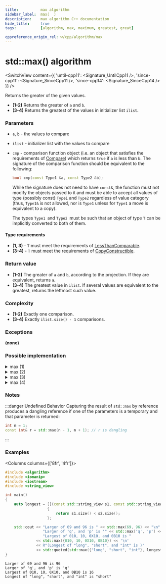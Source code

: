 ```yaml
---
title:			max algorithm
sidebar_label:	max(  )
description:	max algorithm C++ documentation
hide_title:		true
tags:			[algorithm, max, maximum, greatest, great]

cppreference_origin_rel: w/cpp/algorithm/max
---
```



<!----------------- Codes ---------------------->


# std::max() algorithm

<SwitchView content={{
	'until-cpp11': <Signature_UntilCpp11 />,
	'since-cpp11': <Signature_SinceCpp11 />,
	'since-cpp14': <Signature_SinceCpp14 />
}} />

Returns the greater of the given values.

 - **(1-2)** Returns the greater of `a` and `b`.
 - **(3-4)** Returns the greatest of the values in initializer list `ilist`.

### Parameters

- `a`, `b` - the values to compare
- `ilist` - initializer list with the values to compare
- `cmp` - comparison function object (i.e. an object that satisfies the requirements of [Compare](/docs/named_req/Compare)) which returns `true` if `a` is less than `b`.
	The signature of the comparison function should be equivalent to the following:
	```cpp
	bool cmp(const Type1 &a, const Type2 &b);
	```
	While the signature does not need to have `const&`, the function must not modify the objects passed to it and must be able to accept all values of type (possibly const) `Type1` and `Type2` regardless of value category (thus, `Type1&` is not allowed, <Since v='cpp1'>nor is <code>Type1</code> unless for <code>Type1</code> a move is equivalent to a copy</Since>).

	The types `Type1 `and `Type2 `must be such that an object of type `T` can be implicitly converted to both of them.

#### Type requirements
 - **(1, 3)** - `T` must meet the requirements of [LessThanComparable](/docs/named_req/LessThanComparable).
 - **(3-4)** - `T` must meet the requirements of [CopyConstructible](/docs/named_req/CopyConstructible).

### Return value

- **(1-2)** The greater of `a` and `b`, according to the projection. If they are equivalent, returns `a`.
- **(3-4)** The greatest value in `ilist`. If several values are equivalent to the greatest, returns the leftmost such value.

### Complexity

- **(1-2)** Exactly one comparison.
- **(3-4)** Exactly `ilist.size() - 1` comparisons.

### Exceptions

**(none)**

### Possible implementation

<details>
<summary>max (1)</summary>

```cpp
template<class T>
const T& max(const T& a, const T& b)
{
	return (a < b) ? b : a;
}
```

</details>

<details>
<summary>max (2)</summary>

```cpp
template<class T, class Compare>
const T& max(const T& a, const T& b, Compare comp)
{
	return (comp(a, b)) ? b : a;
}
```

</details>

<details>
<summary>max (3)</summary>

```cpp
template<class T>
T max(std::initializer_list<T> ilist)
{
    return *std::max_element(ilist.begin(), ilist.end());
}
```

</details>



<details>
<summary>max (4)</summary>

```cpp
template<class T, class Compare>
T max(std::initializer_list<T> ilist, Compare comp)
{
    return *std::max_element(ilist.begin(), ilist.end(), comp);
}
```

</details>

### Notes

:::danger Undefined Behavior
Capturing the result of `std::max` by reference produces a dangling reference if one of the parameters is a temporary and that parameter is returned:
```cpp
int n = 1;
const int& r = std::max(n - 1, n + 1); // r is dangling
```
:::

### Examples

<Columns columns={['8fr', '4fr']}>
<div>

```cpp title='Main.cpp' showLineNumbers
#include <algorithm>
#include <iomanip>
#include <iostream>
#include <string_view>

int main()
{
    auto longest = [](const std::string_view s1, const std::string_view s2)
                   {
                       return s1.size() < s2.size();
                   };

    std::cout << "Larger of 69 and 96 is " << std::max(69, 96) << "\n"
                 "Larger of 'q', and 'p' is '" << std::max('q', 'p') << "'\n"
                 "Largest of 010, 10, 0X10, and 0B10 is "
              << std::max({010, 10, 0X10, 0B10}) << '\n'
              << R"(Longest of "long", "short", and "int" is )"
              << std::quoted(std::max({"long", "short", "int"}, longest)) << '\n';
}
```

</div>
<div>

```plaintext title="Output"
Larger of 69 and 96 is 96
Larger of 'q', and 'p' is 'q'
Largest of 010, 10, 0X10, and 0B10 is 16
Longest of "long", "short", and "int" is "short"
```

</div>
</Columns>
